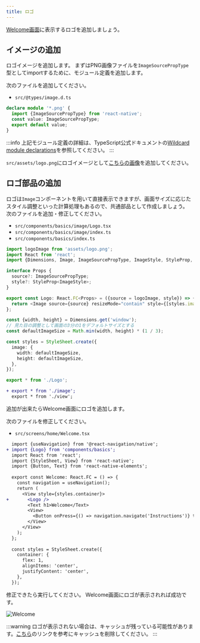 ```yaml
---
title: ロゴ
---
```


[Welcome画面](../app-spec.md#welcome)に表示するロゴを追加しましょう。

## イメージの追加

ロゴイメージを追加します。
まずはPNG画像ファイルを`ImageSourcePropType`型としてimportするために、モジュール定義を追加します。

次のファイルを追加してください。

- `src/@types/image.d.ts`

```typescript jsx title="src/@types/image.d.ts"
declare module '*.png' {
  import {ImageSourcePropType} from 'react-native';
  const value: ImageSourcePropType;
  export default value;
}
```

:::info
上記モジュール定義の詳細は、TypeScript公式ドキュメントの[Wildcard module declarations](https://www.typescriptlang.org/docs/handbook/modules.html#wildcard-module-declarations)を参照してください。
:::

`src/assets/logo.png`にロゴイメージとして[こちらの画像](../app-hands-on/logo.png)を追加してください。

## ロゴ部品の追加

ロゴは`Image`コンポーネントを用いて直接表示できますが、画面サイズに応じたスタイル調整といった計算処理もあるので、共通部品として作成しましょう。
次のファイルを追加・修正してください。

- `src/components/basics/image/Logo.tsx`
- `src/components/basics/image/index.ts`
- `src/components/basics/index.ts`

```typescript jsx title="src/components/basics/image/Logo.tsx"
import logoImage from 'assets/logo.png';
import React from 'react';
import {Dimensions, Image, ImageSourcePropType, ImageStyle, StyleProp, StyleSheet} from 'react-native';

interface Props {
  source?: ImageSourcePropType;
  style?: StyleProp<ImageStyle>;
}

export const Logo: React.FC<Props> = ({source = logoImage, style}) => {
  return <Image source={source} resizeMode="contain" style={[styles.image, style]} />;
};

const {width, height} = Dimensions.get('window');
// 見た目の調整として画面の3分の1をデフォルトサイズとする
const defaultImageSize = Math.min(width, height) * (1 / 3);

const styles = StyleSheet.create({
  image: {
    width: defaultImageSize,
    height: defaultImageSize,
  },
});
```

```typescript jsx title="src/components/basics/image/index.ts"
export * from './Logo';
```

```diff title="src/components/basics/index.ts"
+ export * from './image';
  export * from './view';
```

追加が出来たらWelcome画面にロゴを追加します。

次のファイルを修正してください。

- `src/screens/home/Welcome.tsx`

```diff title="src/screens/home/Welcome.tsx"
  import {useNavigation} from '@react-navigation/native';
+ import {Logo} from 'components/basics';
  import React from 'react';
  import {StyleSheet, View} from 'react-native';
  import {Button, Text} from 'react-native-elements';
  
  export const Welcome: React.FC = () => {
    const navigation = useNavigation();
    return (
      <View style={styles.container}>
+       <Logo />
        <Text h1>Welcome</Text>
        <View>
          <Button onPress={() => navigation.navigate('Instructions')} title="登録する" />
        </View>
      </View>
    );
  };
  
  const styles = StyleSheet.create({
    container: {
      flex: 1,
      alignItems: 'center',
      justifyContent: 'center',
    },
  });
```

修正できたら実行してください。
Welcome画面にロゴが表示されれば成功です。

![Welcome](../app-hands-on/welcome_with_logo.png)

:::warning
ロゴが表示されない場合は、キャッシュが残っている可能性があります。[こちら](/react-native/common-pitfalls/clear-cache)のリンクを参考にキャッシュを削除してください。
:::
